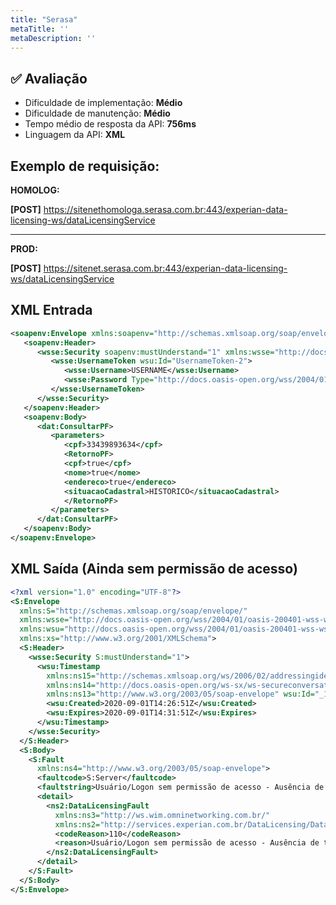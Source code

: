 ```yaml
---
title: "Serasa"
metaTitle: ''
metaDescription: ''
---
```


## ✅ Avaliação

- Dificuldade de implementação: **Médio**
- Dificuldade de manutenção: **Médio**
- Tempo médio de resposta da API: **756ms**
- Linguagem da API: **XML**

## Exemplo de requisição:

**HOMOLOG:**

**[POST]** https://sitenethomologa.serasa.com.br:443/experian-data-licensing-ws/dataLicensingService

<hr/>

**PROD:**

**[POST]** https://sitenet.serasa.com.br:443/experian-data-licensing-ws/dataLicensingService

## XML Entrada

```xml
<soapenv:Envelope xmlns:soapenv="http://schemas.xmlsoap.org/soap/envelope/" xmlns:dat="http://services.experian.com.br/DataLicensing/DataLicensingService/">
   <soapenv:Header>
      <wsse:Security soapenv:mustUnderstand="1" xmlns:wsse="http://docs.oasis-open.org/wss/2004/01/oasis-200401-wss-wssecurity-secext-1.0.xsd" xmlns:wsu="http://docs.oasis-open.org/wss/2004/01/oasis-200401-wss-wssecurity-utility-1.0.xsd">
         <wsse:UsernameToken wsu:Id="UsernameToken-2">
            <wsse:Username>USERNAME</wsse:Username>
            <wsse:Password Type="http://docs.oasis-open.org/wss/2004/01/oasis-200401-wss-username-token-profile-1.0#PasswordText">PASSWORD</wsse:Password>
         </wsse:UsernameToken>
      </wsse:Security>
   </soapenv:Header>
   <soapenv:Body>
      <dat:ConsultarPF>
         <parameters>
            <cpf>33439893634</cpf>
            <RetornoPF>
			<cpf>true</cpf>
			<nome>true</nome>
			<endereco>true</endereco>
			<situacaoCadastral>HISTORICO</situacaoCadastral>
            </RetornoPF>
         </parameters>
      </dat:ConsultarPF>
   </soapenv:Body>
</soapenv:Envelope>
```

## XML Saída (Ainda sem permissão de acesso)

```xml
<?xml version="1.0" encoding="UTF-8"?>
<S:Envelope
  xmlns:S="http://schemas.xmlsoap.org/soap/envelope/"
  xmlns:wsse="http://docs.oasis-open.org/wss/2004/01/oasis-200401-wss-wssecurity-secext-1.0.xsd"
  xmlns:wsu="http://docs.oasis-open.org/wss/2004/01/oasis-200401-wss-wssecurity-utility-1.0.xsd"
  xmlns:xs="http://www.w3.org/2001/XMLSchema">
  <S:Header>
    <wsse:Security S:mustUnderstand="1">
      <wsu:Timestamp
        xmlns:ns15="http://schemas.xmlsoap.org/ws/2006/02/addressingidentity"
        xmlns:ns14="http://docs.oasis-open.org/ws-sx/ws-secureconversation/200512"
        xmlns:ns13="http://www.w3.org/2003/05/soap-envelope" wsu:Id="_1">
        <wsu:Created>2020-09-01T14:26:51Z</wsu:Created>
        <wsu:Expires>2020-09-01T14:31:51Z</wsu:Expires>
      </wsu:Timestamp>
    </wsse:Security>
  </S:Header>
  <S:Body>
    <S:Fault
      xmlns:ns4="http://www.w3.org/2003/05/soap-envelope">
      <faultcode>S:Server</faultcode>
      <faultstring>Usuário/Logon sem permissão de acesso - Ausência de transação</faultstring>
      <detail>
        <ns2:DataLicensingFault
          xmlns:ns3="http://ws.wim.omninetworking.com.br/"
          xmlns:ns2="http://services.experian.com.br/DataLicensing/DataLicensingService/">
          <codeReason>110</codeReason>
          <reason>Usuário/Logon sem permissão de acesso - Ausência de transação</reason>
        </ns2:DataLicensingFault>
      </detail>
    </S:Fault>
  </S:Body>
</S:Envelope>
```
